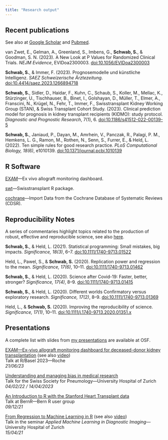 ```yaml
---
title: "Research output"
---
```


## Recent publications

See also at [Google Scholar](https://scholar.google.ch/citations?user=uR1_O0UAAAAJ) and [Pubmed](https://pubmed.ncbi.nlm.nih.gov/?term=Schwab+Simon%5BAuthor%5D+AND+%28+Zurich%5BAffiliation%5D+OR+Bern%5BAffiliation%5D+OR+Warwick%5BAffiliation%5D+OR+Oxford%5BAffiliation%5D+%29&sort=date).

van Zwet, E., Gelman, A., Greenland, S., Imbens, G., **Schwab, S.**, & Goodman, S. N. (2023). A New Look at P Values for Randomized Clinical Trials. *NEJM Evidence*, EVIDoa2300003. [doi:10.1056/EVIDoa2300003](https://doi.org/10.1056/EVIDoa2300003)

**Schwab, S.**, & Immer, F. (2023). Prognosemodelle und künstliche Intelligenz. *SAEZ Schweizerische Ärztezeitung*. [doi:10.4414/saez.2023.1266894718](https://saez.swisshealthweb.ch/de/article/doi/saez.2023.1266894718/)

**Schwab, S.**, Sidler, D., Haidar, F., Kuhn, C., Schaub, S., Koller, M., Mellac, K., Stürzinger, U., Tischhauser, B., Binet, I., Golshayan, D., Müller, T., Elmer, A., Franscini, N., Krügel, N., Fehr, T., Immer, F., Swisstransplant Kidney Working Group (STAN), & Swiss Transplant Cohort Study. (2023). Clinical prediction model for prognosis in kidney transplant recipients (KIDMO): study protocol. *Diagnostic and Prognostic Research*, 7(1), 6. [doi:10.1186/s41512-022-00139-5](https://doi.org/10.1186/s41512-022-00139-5)

**Schwab, S.**, Janiaud, P., Dayan, M., Amrhein, V., Panczak, R., Palagi, P. M., Hemkens, L. G., Ramon, M., Rothen, N., Senn, S., Furrer, E., & Held, L. (2022). Ten simple rules for good research practice. *PLoS Computational Biology, 18(6)*, e1010139. [doi:10.1371/journal.pcbi.1010139](https://doi.org/10.1371/journal.pcbi.1010139)

## R Software
[EXAM](https://github.com/Swisstransplant/EXAM)---Ex vivo allograft monitoring dashboard.

[swt](https://github.com/Swisstransplant/swt)---Swisstransplant R package.

[cochrane](https://github.com/schw4b/cochrane)---Import Data from the Cochrane Database of Systematic Reviews (CDSR).

## Reproducibility Notes

A series of commentaries highlight topics related to the production of robust, effective and reproducible science, see also [here](https://www.crs.uzh.ch/en/resources/CRS-Reproducibility-Notes.html).

**Schwab, S.**, & Held, L. (2021). Statistical programming: Small mistakes, big impacts. *Significance, 18(3)*, 6–7. [doi:10.1111/1740-9713.01522](https://doi.org/10.1111/1740-9713.01522)

Held, L., Pawel, S., & **Schwab, S.** (2020). Replication power and regression to the mean. *Significance, 17(6)*, 10–11. [doi:10.1111/1740-9713.01462](https://doi.org/10.1111/1740-9713.01462)

**Schwab, S.**, & Held, L. (2020). Science after Covid-19: Faster, better, stronger? *Significance, 17(4)*, 8–9. [doi:10.1111/1740-9713.01415](https://doi.org/10.1111/1740-9713.01415)

**Schwab, S.**, & Held, L. (2020). Different worlds Confirmatory versus exploratory research. *Significance, 17(2)*, 8–9. [doi:10.1111/1740-9713.01369](https://doi.org/10.1111/1740-9713.01369)

Held, L., & **Schwab, S.** (2020). Improving the reproducibility of science. *Significance, 17(1)*, 10–11. [doi:10.1111/j.1740-9713.2020.01351.x](https://doi.org/10.1111/j.1740-9713.2020.01351.x)

## Presentations

A complete list with slides from [my presentations](https://osf.io/a3g5c/) are available at OSF.

[EXAM---Ex-vivo allograft monitoring dashboard for deceased-donor kidney transplantation](https://osf.io/8kbt2/) (see also [video](https://youtu.be/0cvZDnkeKPk?si=pp9PGFDCoy0L2AWh))\
Talk at R/Basel 2023---Roche\
*21/06/23*

[Understanding and managing bias in medical research](https://osf.io/yh76a/)\
Talk for the Swiss Society for Pneumology---University Hospital of Zurich\
*04/02/22 / 14/04/2023*

[An Introduction to R with the Stanford Heart Transplant data](https://osf.io/6mcah/)\
Talk at BernR---Bern R user group\
*09/12/21*

[From Regression to Machine Learning in R](https://osf.io/rua6x/) (see also [video](https://www.youtube.com/watch?v=h5A1v678Djk))\
Talk in the seminar *Applied Machine Learning in Diagnostic Imaging*---University Hospital of Zurich\
*15/04/21*

